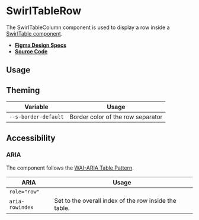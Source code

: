 
<Meta title="Components/SwirlTableRow" />

# SwirlTableRow

The SwirlTableColumn component is used to display a row inside a
[SwirlTable component](?path=/docs/components-swirltable--docs).

- **[Figma Design Specs](https://www.figma.com/file/iRHiAFsHxnzux8gQ9EjlZe/Swirl-Components?node-id=2368%3A11396)**
- **[Source Code](https://github.com/flip-corp/swirl/tree/main/packages/swirl-components/src/components/swirl-table-row)**

## Usage

<Canvas of={Stories.SwirlTableRow} sourceState="shown"></Canvas>

<Controls of={Stories.SwirlTableRow} />

## Theming

| Variable             | Usage                             |
| -------------------- | --------------------------------- |
| `--s-border-default` | Border color of the row separator |

## Accessibility

### ARIA

The component follows the
[WAI-ARIA Table Pattern](https://www.w3.org/WAI/ARIA/apg/patterns/table/).

| ARIA            | Usage                                                 |
| --------------- | ----------------------------------------------------- |
| `role="row"`    |                                                       |
| `aria-rowindex` | Set to the overall index of the row inside the table. |
